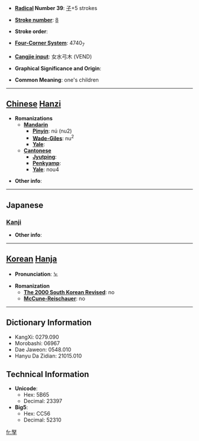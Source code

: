 * '''[[Wiktionary:Chinese radical index| Radical]] Number 39''': [[Wiktionary:Chinese radical index 子|子]]+5 strokes

* '''[[Wiktionary:Chinese total strokes index|Stroke number]]''': [[Wiktionary:Chinese total strokes index 8|8]]

* '''Stroke order''': 

* '''[[Wiktionary:Chinese four corner index|Four-Corner System]]''': 4740<sub>7</sub>

* '''[[Wiktionary:Chinese Cangjie index|Cangjie input]]''': 女水弓木 (VEND)

* '''Graphical Significance and Origin''': 

* '''Common Meaning''': one's children

----

== [[Chinese]] [[Hanzi]] ==

* '''Romanizations'''
** '''[[Mandarin]]'''
*** '''[[Pinyin]]''': nú (nu2)
*** '''[[Wade-Giles]]''': nu<sup>2</sup>
*** '''[[Yale]]''': 
** '''[[Cantonese]]'''
*** '''[[Jyutping]]''':
*** '''[[Penkyamp]]''': 
*** '''[[Yale]]''': nou4

* '''Other info''': 

----

==Japanese==
===[[Kanji]]===
{{kanji|on readings=[[ど]] (do), [[ぬ]] (nu)|kun readings=[[つまこ]] (tsumako)}}

* '''Other info''':  

----

== [[Korean]] [[Hanja]] ==

* '''Pronunciation''': 노

* '''Romanization'''
** '''[[The 2000 South Korean Revised Romanization|The 2000 South Korean Revised]]''': no
** '''[[McCune-Reischauer]]''': no

----

== Dictionary Information ==

* KangXi: 0279.090
* Morobashi: 06967
* Dae Jaweon: 0548.010
* Hanyu Da Zidian: 21015.010

== Technical Information ==

* '''Unicode''':
** Hex: 5B65
** Decimal: 23397
* '''Big5''':
** Hex: CC56
** Decimal: 52310

[[fr:孥]]